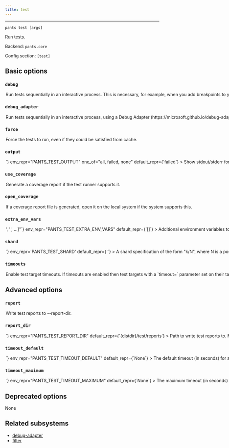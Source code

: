 ```yaml
---
title: test
---
```



---

```
pants test [args]
```

Run tests.

Backend: <span className="color--primary">`pants.core`</span>

Config section: <span className="color--primary">`[test]`</span>

<span className={styles.options}>

## Basic options

### `debug`

<Option
  cli_repr={`--[no-]test-debug`}
  env_repr="PANTS_TEST_DEBUG"
  default_repr={`False`}
>
  Run tests sequentially in an interactive process. This is necessary, for
  example, when you add breakpoints to your code.
</Option>

### `debug_adapter`

<Option
  cli_repr={`--[no-]test-debug-adapter`}
  env_repr='PANTS_TEST_DEBUG_ADAPTER'
  default_repr={`False`}
>
Run tests sequentially in an interactive process, using a Debug Adapter (https://microsoft.github.io/debug-adapter-protocol/) for the language if supported.

The interactive process used will be immediately blocked waiting for a client before continuing.

This option implies --debug.

</Option>

### `force`

<Option
  cli_repr={`--[no-]test-force`}
  env_repr="PANTS_TEST_FORCE"
  default_repr={`False`}
>
  Force the tests to run, even if they could be satisfied from cache.
</Option>

### `output`

<Option
  cli_repr={`--test-output=<ShowOutput>`}
  env_repr="PANTS_TEST_OUTPUT"
  one_of="all, failed, none"
  default_repr={`failed`}
>
  Show stdout/stderr for these tests.
</Option>

### `use_coverage`

<Option
  cli_repr={`--[no-]test-use-coverage`}
  env_repr="PANTS_TEST_USE_COVERAGE"
  default_repr={`False`}
>
  Generate a coverage report if the test runner supports it.
</Option>

### `open_coverage`

<Option
  cli_repr={`--[no-]test-open-coverage`}
  env_repr="PANTS_TEST_OPEN_COVERAGE"
  default_repr={`False`}
>
  If a coverage report file is generated, open it on the local system if the
  system supports this.
</Option>

### `extra_env_vars`

<Option
  cli_repr={`--test-extra-env-vars="['<str>', '<str>', ...]"`}
  env_repr="PANTS_TEST_EXTRA_ENV_VARS"
  default_repr={`[]`}
>
  Additional environment variables to include in test processes. Entries are
  strings in the form `ENV_VAR=value` to use explicitly; or just `ENV_VAR` to
  copy the value of a variable in Pants&#x27;s own environment.
</Option>

### `shard`

<Option
  cli_repr={`--test-shard=<str>`}
  env_repr='PANTS_TEST_SHARD'
  default_repr={``}
>
A shard specification of the form &quot;k/N&quot;, where N is a positive integer and k is a non-negative integer less than N.

If set, the request input targets will be deterministically partitioned into N disjoint subsets of roughly equal size, and only the k&#x27;th subset will be used, with all others discarded.

Useful for splitting large numbers of test files across multiple machines in CI. For example, you can run three shards with --shard=0/3, --shard=1/3, --shard=2/3.

Note that the shards are roughly equal in size as measured by number of files. No attempt is made to consider the size of different files, the time they have taken to run in the past, or other such sophisticated measures.

</Option>

### `timeouts`

<Option
  cli_repr={`--[no-]test-timeouts`}
  env_repr="PANTS_TEST_TIMEOUTS"
  default_repr={`True`}
>
  Enable test target timeouts. If timeouts are enabled then test targets with a
  `timeout=` parameter set on their target will time out after the given number
  of seconds if not completed. If no timeout is set, then either the default
  timeout is used or no timeout is configured.
</Option>

## Advanced options

### `report`

<Option
  cli_repr={`--[no-]test-report`}
  env_repr="PANTS_TEST_REPORT"
  default_repr={`False`}
>
  Write test reports to --report-dir.
</Option>

### `report_dir`

<Option
  cli_repr={`--test-report-dir=<str>`}
  env_repr="PANTS_TEST_REPORT_DIR"
  default_repr={`{distdir}/test/reports`}
>
  Path to write test reports to. Must be relative to the build root.
</Option>

### `timeout_default`

<Option
  cli_repr={`--test-timeout-default=<int>`}
  env_repr="PANTS_TEST_TIMEOUT_DEFAULT"
  default_repr={`None`}
>
  The default timeout (in seconds) for a test target if the `timeout` field is
  not set on the target.
</Option>

### `timeout_maximum`

<Option
  cli_repr={`--test-timeout-maximum=<int>`}
  env_repr="PANTS_TEST_TIMEOUT_MAXIMUM"
  default_repr={`None`}
>
  The maximum timeout (in seconds) that may be used on a test target.
</Option>

## Deprecated options

None

## Related subsystems

- [debug-adapter](../subsystems/debug-adapter.mdx)
- [filter](../subsystems/filter.mdx)

</span>
